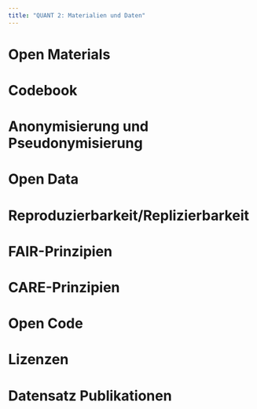 ```yaml
---
title: "QUANT 2: Materialien und Daten"
---
```


# Open Materials

# Codebook

# Anonymisierung und Pseudonymisierung

# Open Data

# Reproduzierbarkeit/Replizierbarkeit

# FAIR-Prinzipien

# CARE-Prinzipien

# Open Code

# Lizenzen

# Datensatz Publikationen
